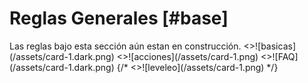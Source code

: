 
# Reglas Generales [#base]

<Callout type="warning">
  Las reglas bajo esta sección aún estan en construcción.
</Callout>

<Cards num={3}>
  <Card
    image
    large
    arrow
    title="Reglas generales"
    href="/docs/ruling-base/basics"
  >
    <>![basicas](/assets/card-1.dark.png)</>
  </Card>
  <Card
    image
    arrow
    large
    title="Resolucion de acciones"
    href="/docs/ruling-base/resolution"
  >
    <>![acciones](/assets/card-1.png)</>
  </Card>
  <Card
    image
    arrow
    large
    title="Preguntas Frecuentes"
    href="/docs/ruling-base/frecuently-asked"
  >
    <>![FAQ](/assets/card-1.dark.png)</>
  </Card>
{/* 
  <Card
    image
    arrow
    large
    title="Progresion"
    href="/docs/ruling-base/progression"
  >
    <>![leveleo](/assets/card-1.png)</>
  </Card>
*/}
</Cards>
